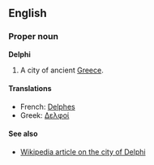 ==English==
===Proper noun===
'''Delphi'''

#A city of ancient [[Greece]].

====Translations====
*French: [[Delphes]]
*Greek: [[Δελφοί]]

====See also====
*[[en:Delphi|Wikipedia article on the city of Delphi]]